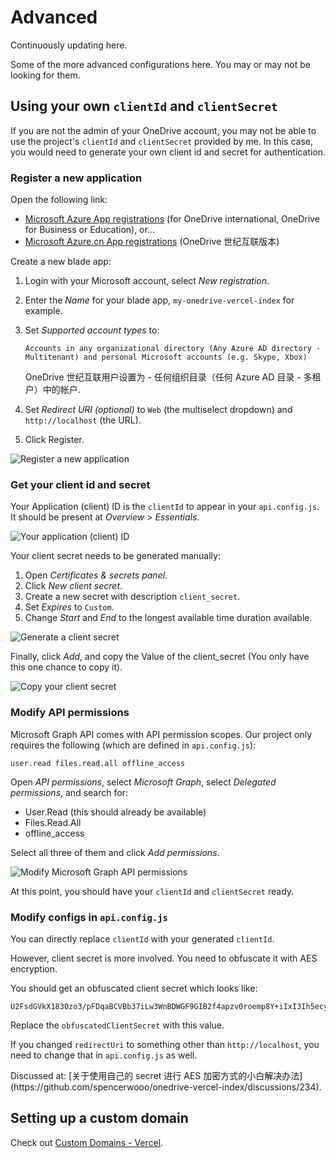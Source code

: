 
# Advanced

<Callout emoji="♻️">Continuously updating here.</Callout>

Some of the more advanced configurations here. You may or may not be looking for them.

## Using your own `clientId` and `clientSecret`

If you are not the admin of your OneDrive account, you may not be able to use the project's `clientId` and `clientSecret` provided by me. In this case, you would need to generate your own client id and secret for authentication.

### Register a new application

Open the following link:

- [Microsoft Azure App registrations](https://portal.azure.com/#blade/Microsoft_AAD_RegisteredApps/ApplicationsListBlade) (for OneDrive international, OneDrive for Business or Education), or...
- [Microsoft Azure.cn App registrations](https://portal.azure.cn/#blade/Microsoft_AAD_RegisteredApps/ApplicationsListBlade) (OneDrive 世纪互联版本)

Create a new blade app:

1. Login with your Microsoft account, select _New registration_.
2. Enter the _Name_ for your blade app, `my-onedrive-vercel-index` for example.
3. Set _Supported account types_ to:

   ```
   Accounts in any organizational directory (Any Azure AD directory - Multitenant) and personal Microsoft accounts (e.g. Skype, Xbox)
   ```

   OneDrive 世纪互联用户设置为 - 任何组织目录（任何 Azure AD 目录 - 多租户）中的帐户.

4. Set _Redirect URI (optional)_ to `Web` (the multiselect dropdown) and `http://localhost` (the URL).
5. Click Register.

![Register a new application](./_images/advanced/register-an-application.png)

### Get your client id and secret

Your Application (client) ID is the `clientId` to appear in your `api.config.js`. It should be present at _Overview_ > _Essentials_.

![Your application (client) ID](./_images/advanced/get-client-id.png)

Your client secret needs to be generated manually:

1. Open _Certificates & secrets panel_.
2. Click _New client secret_.
3. Create a new secret with description `client_secret`.
4. Set _Expires_ to `Custom`.
5. Change _Start_ and _End_ to the longest available time duration available.

![Generate a client secret](./_images/advanced/create-client-secret.png)

Finally, click _Add_, and copy the Value of the client_secret (You only have this one chance to copy it).

![Copy your client secret](./_images/advanced/copy-your-client-secret.png)

### Modify API permissions

Microsoft Graph API comes with API permission scopes. Our project only requires the following (which are defined in `api.config.js`):

```
user.read files.read.all offline_access
```

Open _API permissions_, select _Microsoft Graph_, select _Delegated permissions_, and search for:

- User.Read (this should already be available)
- Files.Read.All
- offline_access

Select all three of them and click _Add permissions_.

![Modify Microsoft Graph API permissions](./_images/advanced/add-required-permissions.png)

<Callout>At this point, you should have your `clientId` and `clientSecret` ready.</Callout>

### Modify configs in `api.config.js`

You can directly replace `clientId` with your generated `clientId`.

However, client secret is more involved. You need to obfuscate it with AES encryption.

<Encryption />

You should get an obfuscated client secret which looks like:

```
U2FsdGVkX1830zo3/pFDqaBCVBb37iLw3WnBDWGF9GIB2f4apzv0roemp8Y+iIxI3Ih5ecyukqELQEGzZlYiWg==
```

Replace the `obfuscatedClientSecret` with this value.

If you changed `redirectUri` to something other than `http://localhost`, you need to change that in `api.config.js` as well.

<Callout emoji="🗣">
  Discussed at: [关于使用自己的 secret 进行 AES
  加密方式的小白解决办法](https://github.com/spencerwooo/onedrive-vercel-index/discussions/234).
</Callout>

## Setting up a custom domain

Check out [Custom Domains - Vercel](https://vercel.com/docs/concepts/projects/custom-domains).
